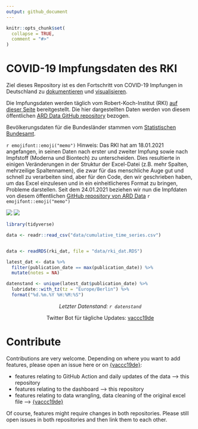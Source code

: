 ```yaml
---
output: github_document
---
```


<!-- README.md is generated from README.Rmd. Please edit that file -->

```r
knitr::opts_chunk$set(
  collapse = TRUE,
  comment = "#>"
)

```

# COVID-19 Impfungsdaten des RKI

Ziel dieses Repository ist es den Fortschritt von COVID-19 Impfungen in Deutschland zu [dokumentieren](https://github.com/favstats/vaccc19de_dashboard/data/) und [visualisieren](https://favstats.github.io/vaccc19de_dashboard/).

Die Impfungsdaten werden täglich vom Robert-Koch-Institut (RKI) [auf dieser Seite](https://www.rki.de/DE/Content/InfAZ/N/Neuartiges_Coronavirus/Daten/Impfquoten-Tab.html) bereitgestellt.  Die hier dargestellten Daten werden von diesem öffentlichen [ARD Data GitHub repository](https://github.com/ard-data/2020-rki-impf-archive){target="_blank"} bezogen. 

Bevölkerungsdaten für die Bundesländer stammen vom [Statistischen Bundesamt](https://www.destatis.de/DE/Themen/Gesellschaft-Umwelt/Bevoelkerung/Bevoelkerungsstand/Tabellen/bevoelkerung-nichtdeutsch-laender.html).

`r emojifont::emoji("memo")` Hinweis: Das RKI hat am 18.01.2021 angefangen, in seinen Daten nach erster und zweiter Impfung sowie nach Impfstoff (Moderna und Biontech) zu unterscheiden. Dies resultierte in einigen Veränderungen in der Struktur der Excel-Datei (z.B. mehr Spalten, mehrzeilige Spaltennamen), die zwar für das menschliche Auge gut und schnell zu verarbeiten sind, aber für den Code, den wir geschrieben haben, um das Excel einzulesen und in ein einheitlicheres Format zu bringen, Probleme darstellen. Seit dem 24.01.2021 beziehen wir nun die Impfdaten von diesem öffentlichen [GitHub repository von ARD Data](https://github.com/ard-data/2020-rki-impf-archive) `r emojifont::emoji("memo")`

![](img/infobox1_de.png)
![](img/infobox2_de.png)

```r
library(tidyverse)

data <- readr::read_csv("data/cumulative_time_series.csv")


data <- readRDS(rki_dat, file = "data/rki_dat.RDS")

latest_dat <- data %>% 
  filter(publication_date == max(publication_date)) %>% 
  mutate(notes = NA)

datenstand <- unique(latest_dat$publication_date) %>%  
  lubridate::with_tz(tz = "Europe/Berlin") %>% 
  format("%d.%m.%Y %H:%M:%S")
```

<center>

*Letzter Datenstand: `r datenstand`*

<!-- **Aktuelle Anmerkungen:** -->

<!-- ```{r, results = "asis", echo = F} -->



<!-- notes_dat <- latest_dat %>%  -->
<!--   drop_na(notes) -->


<!-- if(nrow(notes_dat)!=0){ -->
<!--   notes_dat %>%  -->
<!--     mutate(notes = ifelse(stringi::stri_startswith_fixed(notes, "("), -->
<!--                           str_remove(notes, "\\("), -->
<!--                           notes), -->
<!--            notes = ifelse(stringi::stri_endswith_fixed(notes, ")") , -->
<!--                           str_sub(notes, 1, str_length(notes)-1), -->
<!--                           notes), -->
<!--            notes = ifelse(!stringi::stri_endswith_fixed(notes, "\\.") , -->
<!--                           paste0(notes, "."), -->
<!--                           notes)) %>%  -->
<!--     mutate(note_display = glue::glue("{bundesland}: *{notes}*")) %>%  -->
<!--     pull(note_display) %>%  -->
<!--     paste0(collapse = "\n\n")  %>%  -->
<!--     cat() -->
<!-- } else { -->
<!--   cat("*Keine Anmerkungen.*") -->
<!-- } -->


<!-- ``` -->

Twitter Bot für tägliche Updates: [vaccc19de](https://twitter.com/vaccc19de){target="_blank"}

</center>

# Contribute

Contributions are very welcome. Depending on where you want to add features, please open an issue here or on [{vaccc19de}](https://github.com/friep/vaccc19de){target="_blank"}:

- features relating to GitHub Action and daily updates of the data --> this repository
- features relating to the dashboard --> this repository
- features relating to data wrangling, data cleaning of the original excel file --> [{vaccc19de}](https://github.com/friep/vaccc19de){target="_blank"}

Of course, features might require changes in both repositories. Please still open issues in both repositories and then link them to each other. 

